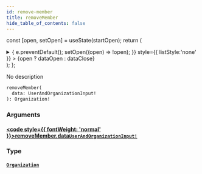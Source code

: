 ```yaml
---
id: remove-member
title: removeMember
hide_table_of_contents: false
---
```






const [open, setOpen] = useState(startOpen);
return (
<details {...(open ? { open: true } : {})} className="details" style={{ border:'none', boxShadow:'none', background:'var(--ifm-background-color)' }}>
<summary
onClick={(e) => {
e.preventDefault();
setOpen((open) => !open);
}}
style={{ listStyle:'none' }} >
{open ? dataOpen : dataClose}
</summary>
{open && children}
</details>
);
};

No description

```graphql
removeMember(
  data: UserAndOrganizationInput!
): Organization!
```

### Arguments

#### [<code style={{ fontWeight: 'normal' }}>removeMember.<b>data</b></code>](#)<Bullet />[`UserAndOrganizationInput!`](../../../docs/schema/inputs/user-and-organization-input) <Badge class="secondary" text="non-null"/> <Badge class="secondary" text="input"/>

>

### Type

#### [`Organization`](../../../docs/schema/objects/organization) <Badge class="secondary" text="object"/>

>
